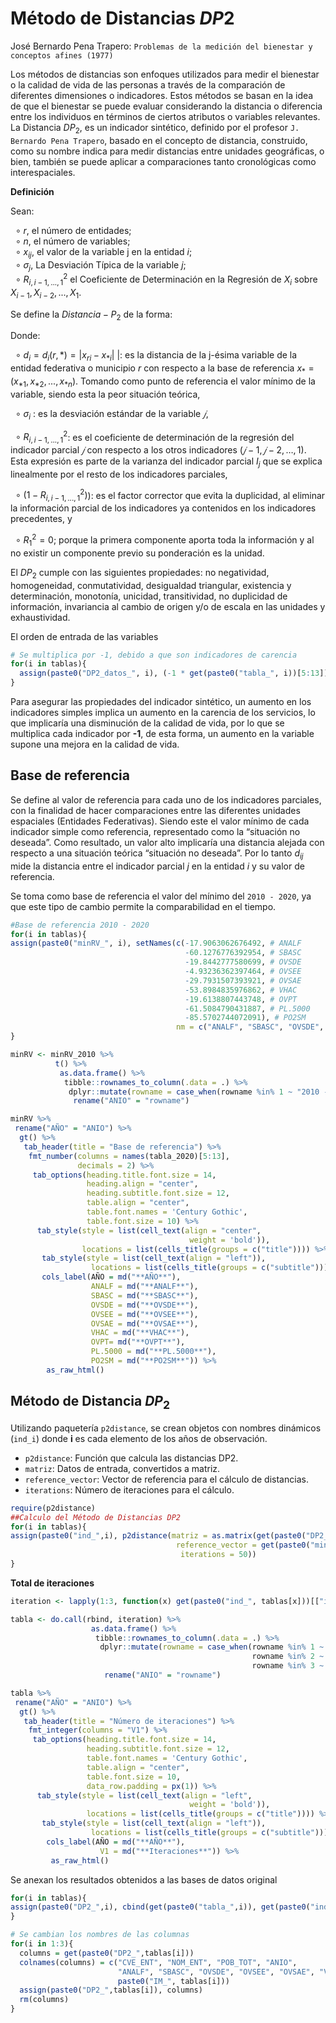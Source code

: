 # Método de Distancias $DP2$  {.unlisted .unnumbered}


José Bernardo Pena Trapero: `Problemas de la medición del bienestar y conceptos afines (1977)` 

Los métodos de distancias son enfoques utilizados para medir el bienestar o la calidad de vida de las personas a través de la comparación de diferentes dimensiones o indicadores. Estos métodos se basan en la idea de que el bienestar se puede evaluar considerando la distancia o diferencia entre los individuos en términos de ciertos atributos o variables relevantes.   
La Distancia $DP_{2}$, es un indicador sintético, definido por el profesor `J. Bernardo Pena Trapero`, basado en el concepto de distancia, construido, como su nombre indica para medir distancias entre unidades geográficas, o bien, también se puede aplicar a comparaciones tanto cronológicas como interespaciales.     
   

**Definición**

Sean:   

$\:\:\circ\:r$, el número de entidades;  
$\:\:\circ\:n$, el número de variables;  
$\:\:\circ\:x_{ij}$, el valor de la variable j en la entidad $i$;  
$\:\:\circ\:\sigma_{j}$, La Desviación Típica de la variable $j$;   
$\:\:\circ\:R^{2}_{i,i-1,...,1}$ el Coeficiente de Determinación en la Regresión de $X_{i}$ sobre $X_{i-1},X_{i-2},...,X_{1}$. 

Se define la $Distancia-P_{2}$ de la forma:    

\begin{align}
DP_{2}=\sum^{n}_{i=1}\frac{d_{i}}{\sigma_{i}}(1-R^{2}_{i,i-1,...,1})\:\:;\;\;con \:\:R^{2}_{1}=0
\end{align}

Donde:     

$\:\:\circ\:d_{i} = d_{i}(r,*) = |x_{ri}-x_{*i}|$ |: es la distancia de la j-ésima variable de la entidad federativa o municipio $r$ con respecto a la base de referencia $x_{*}=(x_{*1}, x_{*2},..., x_{*n})$. Tomando como punto de referencia el valor mínimo de la variable, siendo esta la peor situación teórica,      

 $\:\:\circ\:\sigma_{i}$ : es la desviación estándar de la variable $𝑗$,     
 
 $\:\:\circ\:R^{2}_{i,i-1,...,1}$: es el coeficiente de determinación de la regresión del indicador parcial $𝑗$ con respecto a los otros indicadores $(𝑗−1,𝑗−2,…,1)$. Esta expresión es parte de la varianza del indicador parcial $I_{j}$ que se explica linealmente por el resto de los indicadores parciales,        

$\:\:\circ\:(1-R^{2}_{i,i-1,...,1})$): es el factor corrector que evita la duplicidad, al eliminar la información parcial de los indicadores ya contenidos en los indicadores precedentes, y     

$\:\:\circ\:R^{2}_{1}=0$; porque la primera componente aporta toda la información y al no existir un componente previo su ponderación es la unidad.   

El $DP_{2}$ cumple con las siguientes propiedades: no negatividad, homogeneidad, conmutatividad, desigualdad triangular, existencia y determinación, monotonía, unicidad, transitividad, no duplicidad de información, invariancia al cambio de origen y/o de escala en las unidades y exhaustividad.      


El orden de entrada de las variables

```r
# Se multiplica por -1, debido a que son indicadores de carencia 
for(i in tablas){	
  assign(paste0("DP2_datos_", i), (-1 * get(paste0("tabla_", i))[5:13])) 
}
```

Para asegurar las propiedades del indicador sintético, un aumento en los indicadores simples implica un aumento en la carencia de los servicios, lo que implicaría una disminución de la calidad de vida, por lo que se multiplica cada indicador por **-1**, de esta forma, un aumento en la variable supone una mejora en la calidad de vida.    


## Base de referencia  {-}

Se define al valor de referencia para cada uno de los indicadores parciales, con la finalidad de hacer comparaciones entre las diferentes unidades espaciales (Entidades Federativas). Siendo este el valor mínimo de cada indicador simple como referencia, representado como la “situación no deseada”. Como resultado, un valor alto implicaría una distancia alejada con respecto a una situación teórica “situación no deseada”. Por lo tanto $d_{ij}$ mide la distancia entre el indicador parcial $j$ en la entidad $i$ y su valor de referencia.   

Se toma como base de referencia el valor del mínimo del `2010 - 2020`, ya que este tipo de cambio permite la comparabilidad en el tiempo. 

```r
#Base de referencia 2010 - 2020
for(i in tablas){
assign(paste0("minRV_", i), setNames(c(-17.9063062676492, # ANALF
                                       -60.1276776392954, # SBASC
                                       -19.8442777580699, # OVSDE
                                       -4.93236362397464, # OVSEE
                                       -29.7931507393921, # OVSAE
                                       -53.8984835976862, # VHAC
                                       -19.6138807443748, # OVPT
                                       -61.5084790431887, # PL.5000
                                       -85.5702744072091), # PO2SM
                                     nm = c("ANALF", "SBASC", "OVSDE", "OVSEE", "OVSAE", "VHAC", "OVPT","PL.5000", "PO2SM")))
}
```


```r
minRV <- minRV_2010 %>%
          t() %>%
           as.data.frame() %>%
            tibble::rownames_to_column(.data = .) %>%
             dplyr::mutate(rowname = case_when(rowname %in% 1 ~ "2010 - 2020")) %>%
              rename("ANIO" = "rowname")

minRV %>% 
 rename("AÑO" = "ANIO") %>%
  gt() %>%
   tab_header(title = "Base de referencia") %>%
    fmt_number(columns = names(tabla_2020)[5:13], 
               decimals = 2) %>%
     tab_options(heading.title.font.size = 14, 
                 heading.align = "center",
                 heading.subtitle.font.size = 12,
                 table.align = "center",
                 table.font.names = 'Century Gothic',
                 table.font.size = 10) %>%
      tab_style(style = list(cell_text(align = "center",
                                        weight = 'bold')),
                locations = list(cells_title(groups = c("title")))) %>%
       tab_style(style = list(cell_text(align = "left")),
                  locations = list(cells_title(groups = c("subtitle")))) %>%
       cols_label(AÑO = md("**AÑO**"), 
                  ANALF = md("**ANALF**"),
                  SBASC = md("**SBASC**"),
                  OVSDE = md("**OVSDE**"),
                  OVSEE = md("**OVSEE**"),
                  OVSAE = md("**OVSAE**"),
                  VHAC = md("**VHAC**"),
                  OVPT= md("**OVPT**"),
                  PL.5000 = md("**PL.5000**"), 
                  PO2SM = md("**PO2SM**")) %>%
        as_raw_html() 
```



## Método de Distancia $DP_{2}$  {-}   

Utilizando paquetería `p2distance`,  se crean objetos con nombres dinámicos (`ind_i`) donde **i** es cada elemento de los años de observación.   

- `p2distance`: Función que calcula las distancias DP2.    
- `matriz`: Datos de entrada, convertidos a matriz.   
- `reference_vector`: Vector de referencia para el cálculo de distancias.   
- `iterations`: Número de iteraciones para el cálculo.   

```r
require(p2distance)
##Calculo del Método de Distancias DP2
for(i in tablas){
assign(paste0("ind_",i), p2distance(matriz = as.matrix(get(paste0("DP2_datos_", i))), 
                                     reference_vector = get(paste0("minRV_", i)), 
                                      iterations = 50))
}
```

**Total de iteraciones**

```r
iteration <- lapply(1:3, function(x) get(paste0("ind_", tablas[x]))[["iteration"]])
```


```r
tabla <- do.call(rbind, iteration) %>%
                  as.data.frame() %>%
                   tibble::rownames_to_column(.data = .) %>%
                    dplyr::mutate(rowname = case_when(rowname %in% 1 ~ "2010",
                                                      rowname %in% 2 ~ "2015",
                                                      rowname %in% 3 ~ "2020")) %>%
                     rename("ANIO" = "rowname")

tabla %>% 
 rename("AÑO" = "ANIO") %>%
  gt() %>%
   tab_header(title = "Número de iteraciones") %>%
    fmt_integer(columns = "V1") %>%
     tab_options(heading.title.font.size = 14, 
                 heading.subtitle.font.size = 12,
                 table.font.names = 'Century Gothic',
                 table.align = "center",
                 table.font.size = 10,
                 data_row.padding = px(1)) %>%
      tab_style(style = list(cell_text(align = "left",
                                        weight = 'bold')),
                 locations = list(cells_title(groups = c("title")))) %>%
       tab_style(style = list(cell_text(align = "left")),
                  locations = list(cells_title(groups = c("subtitle")))) %>%
        cols_label(AÑO = md("**AÑO**"), 
                    V1 = md("**Iteraciones**")) %>%
         as_raw_html() 
```


Se anexan los resultados obtenidos a las bases de datos original  

```r
for(i in tablas){
assign(paste0("DP2_",i), cbind(get(paste0("tabla_",i)), get(paste0("ind_",i))[["p2distance"]]))
}

# Se cambian los nombres de las columnas 
for(i in 1:3){
  columns = get(paste0("DP2_",tablas[i]))
  colnames(columns) = c("CVE_ENT", "NOM_ENT", "POB_TOT", "ANIO",
                        "ANALF", "SBASC", "OVSDE", "OVSEE", "OVSAE", "VHAC", "OVPT", "PL.5000", "PO2SM",
                        paste0("IM_", tablas[i]))
  assign(paste0("DP2_",tablas[i]), columns)
  rm(columns)
}
```
